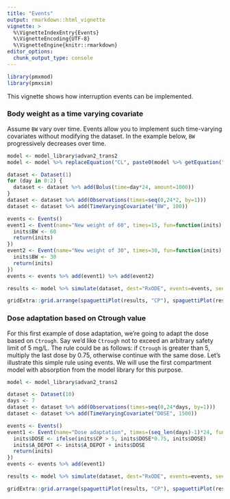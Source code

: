 ```yaml
---
title: "Events"
output: rmarkdown::html_vignette
vignette: >
  %\VignetteIndexEntry{Events}
  %\VignetteEncoding{UTF-8}
  %\VignetteEngine{knitr::rmarkdown}
editor_options: 
  chunk_output_type: console
---
```


```r
library(pmxmod)
library(pmxsim)
```

This vignette shows how interruption events can be implemented.

### Body weight as a time varying covariate

Assume `BW` vary over time. Events allow you to implement such time-varying covariates without modifying the dataset.
In the example below, `BW` progressively decreases over time.

```r
model <- model_library$advan2_trans2
model <- model %>% replaceEquation("CL", paste0(model %>% getEquation("CL"), "*pow(BW/70, 0.75)"))

dataset <- Dataset(1)
for (day in 0:2) {
  dataset <- dataset %>% add(Bolus(time=day*24, amount=1000))
}
dataset <- dataset %>% add(Observations(times=seq(0,24*2, by=1)))
dataset <- dataset %>% add(TimeVaryingCovariate("BW", 100))

events <- Events()
event1 <- Event(name="New weight of 60", times=15, fun=function(inits) {
  inits$BW <- 60
  return(inits)
})
event2 <- Event(name="New weight of 30", times=30, fun=function(inits) {
  inits$BW <- 30
  return(inits)
})
events <- events %>% add(event1) %>% add(event2)

results <- model %>% simulate(dataset, dest="RxODE", events=events, seed=1, outvars="BW")

gridExtra::grid.arrange(spaguettiPlot(results, "CP"), spaguettiPlot(results, "BW"), ncol=1)
```

### Dose adaptation based on Ctrough value

For this first example of dose adaptation, we're going to adapt the dose based on `Ctrough`. Say we'd like `Ctrough` not to exceed an arbitrary safety limit of 5 mg/L. The rule could be as follows: if `Ctrough` is greater than 5, multiply the last dose by 0.75, otherwise continue with the same dose. Let's illustrate this simple rule using events. We will use the first compartment model with absorption from the model library for this purpose.

```r
model <- model_library$advan2_trans2

dataset <- Dataset(10)
days <- 7
dataset <- dataset %>% add(Observations(times=seq(0,24*days, by=1)))
dataset <- dataset %>% add(TimeVaryingCovariate("DOSE", 1500))

events <- Events()
event1 <- Event(name="Dose adaptation", times=(seq_len(days)-1)*24, fun=function(inits) {
  inits$DOSE <- ifelse(inits$CP > 5, inits$DOSE*0.75, inits$DOSE)
  inits$A_DEPOT <- inits$A_DEPOT + inits$DOSE
  return(inits)
})
events <- events %>% add(event1)

results <- model %>% simulate(dataset, dest="RxODE", events=events, seed=1, outvars="DOSE")

gridExtra::grid.arrange(spaguettiPlot(results, "CP"), spaguettiPlot(results, "DOSE"), ncol=1)
```
